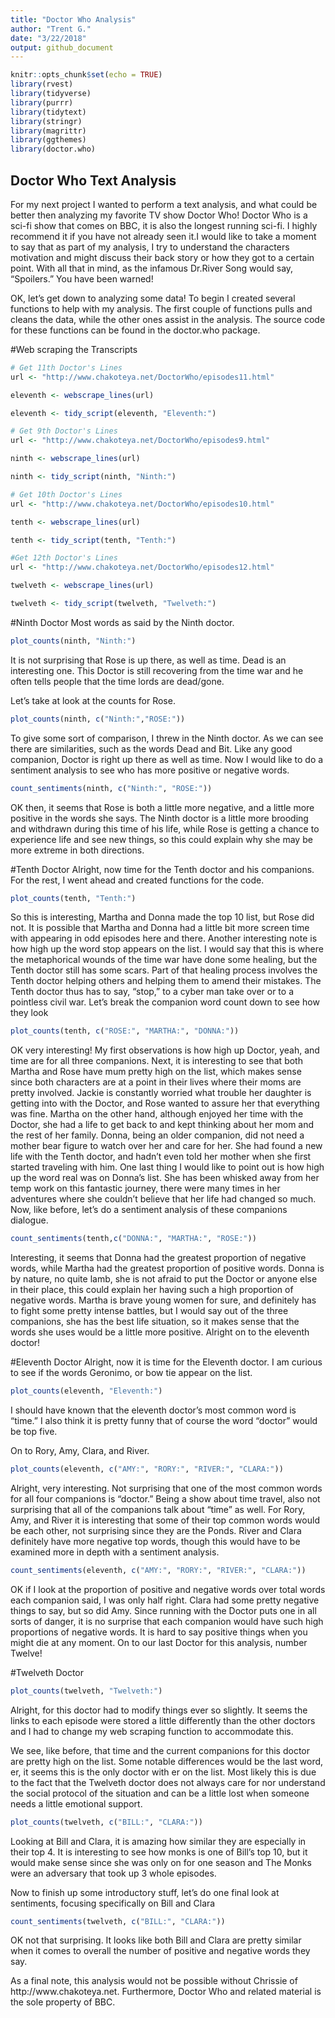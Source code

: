 ```yaml
---
title: "Doctor Who Analysis"
author: "Trent G."
date: "3/22/2018"
output: github_document
---
```


```r
knitr::opts_chunk$set(echo = TRUE)
library(rvest)
library(tidyverse)
library(purrr)
library(tidytext)
library(stringr)
library(magrittr)
library(ggthemes)
library(doctor.who)
```

## Doctor Who Text Analysis 

For my next project I wanted to perform a text analysis, and what could be better then analyzing my favorite TV show Doctor Who! Doctor Who is a sci-fi show that comes on BBC, it is also the longest running sci-fi. I highly recommend it if you have not already seen it.I would like to take a moment to say that as part of my analysis, I try to understand the characters motivation and might discuss their back story or how they got to a certain point. With all that in mind, as the infamous Dr.River Song would say, "Spoilers." You have been warned!  

OK, let's get down to analyzing some data! To begin I created several functions to help with my analysis. The first couple of functions pulls and cleans the data, while the other ones assist in the analysis. The source code for these functions can be found in the doctor.who package. 

#Web scraping the Transcripts 
```r

# Get 11th Doctor's Lines
url <- "http://www.chakoteya.net/DoctorWho/episodes11.html"

eleventh <- webscrape_lines(url)

eleventh <- tidy_script(eleventh, "Eleventh:")

# Get 9th Doctor's Lines
url <- "http://www.chakoteya.net/DoctorWho/episodes9.html"

ninth <- webscrape_lines(url)

ninth <- tidy_script(ninth, "Ninth:")

# Get 10th Doctor's Lines
url <- "http://www.chakoteya.net/DoctorWho/episodes10.html"

tenth <- webscrape_lines(url)

tenth <- tidy_script(tenth, "Tenth:")

#Get 12th Doctor's Lines 
url <- "http://www.chakoteya.net/DoctorWho/episodes12.html"

twelveth <- webscrape_lines(url)

twelveth <- tidy_script(twelveth, "Twelveth:")
```

#Ninth Doctor
Most words as said by the Ninth doctor.
```r
plot_counts(ninth, "Ninth:")
```

It is not surprising that Rose is up there, as well as time. Dead is an interesting one. This Doctor is still recovering from the time war and he often tells people that the time lords are dead/gone.

Let's take at look at the counts for Rose. 

```r
plot_counts(ninth, c("Ninth:","ROSE:"))
```

To give some sort of comparison, I threw in the Ninth doctor. As we can see there are similarities, such as the words Dead and Bit. Like any good companion, Doctor is right up there as well as time. Now I would like to do a sentiment analysis to see who has more positive or negative words. 

```r
count_sentiments(ninth, c("Ninth:", "ROSE:"))
```

OK then, it seems that Rose is both a little more negative, and a little more positive in the words she says. The Ninth doctor is a little more brooding and withdrawn during this time of his life, while Rose is getting a chance to experience life and see new things, so this could explain why she may be more extreme in both directions. 

#Tenth Doctor
Alright, now time for the Tenth doctor and his companions. For the rest, I went ahead and created functions for the code. 
```r
plot_counts(tenth, "Tenth:")
```

So this is interesting, Martha and Donna made the top 10 list, but Rose did not. It is possible that Martha and Donna had a little bit more screen time with appearing in odd episodes here and there. Another interesting note is how high up the word stop appears on the list. I would say that this is where the metaphorical wounds of the time war have done some healing, but the Tenth doctor still has some scars. Part of that healing process involves the Tenth doctor helping others and helping them to amend their mistakes. The Tenth doctor thus has to say, "stop," to a cyber man take over or to a pointless civil war. Let's break the companion word count down to see how they look

```r
plot_counts(tenth, c("ROSE:", "MARTHA:", "DONNA:"))
```

OK very interesting! My first observations is how high up Doctor, yeah, and time are for all three companions. Next, it is interesting to see that both Martha and Rose have mum pretty high on the list, which makes sense since both characters are at a point in their lives where their moms are pretty involved. Jackie is constantly worried what trouble her daughter is getting into with the Doctor, and Rose wanted to assure her that everything was fine. Martha on the other hand, although enjoyed her time with the Doctor, she had a life to get back to and kept thinking about her mom and the rest of her family. Donna, being an older companion, did not need a mother bear figure to watch over her and care for her. She had found a new life with the Tenth doctor, and hadn't even told her mother when she first started traveling with him. One last thing I would like to point out is how high up the word real was on Donna's list. She has been whisked away from her temp work on this fantastic journey, there were many times in her adventures where she couldn't believe that her life had changed so much. Now, like before, let's do a sentiment analysis of these companions dialogue.

```r
count_sentiments(tenth,c("DONNA:", "MARTHA:", "ROSE:"))
```

Interesting, it seems that Donna had the greatest proportion of negative words, while Martha had the greatest proportion of positive words. Donna is by nature, no quite lamb, she is not afraid to put the Doctor or anyone else in their place, this could explain her having such a high proportion of negative words. Martha is brave young women for sure, and definitely has to fight some pretty intense battles, but I would say out of the three companions, she has the best life situation, so it makes sense that the words she uses would be a little more positive. Alright on to the eleventh doctor!

#Eleventh Doctor
Alright, now it is time for the Eleventh doctor. I am curious to see if the words Geronimo, or bow tie appear on the list. 
```r
plot_counts(eleventh, "Eleventh:")
```
I should have known that the eleventh doctor's most common word is "time." I also think it is pretty funny that of course the word "doctor" would be top five. 

On to Rory, Amy, Clara, and River.

```r
plot_counts(eleventh, c("AMY:", "RORY:", "RIVER:", "CLARA:"))
```
Alright, very interesting. Not surprising that one of the most common words for all four companions is "doctor." Being a show about time travel, also not surprising that all of the companions talk about "time" as well. For Rory, Amy, and River it is interesting that some of their top common words would be each other, not surprising since they are the Ponds. River and Clara definitely have more negative top words, though this would have to be examined more in depth with a sentiment analysis. 

```r
count_sentiments(eleventh, c("AMY:", "RORY:", "RIVER:", "CLARA:"))
```
OK if I look at the proportion of positive and negative words over total words each companion said, I was only half right. Clara had some pretty negative things to say, but so did Amy. Since running with the Doctor puts one in all sorts of danger, it is no surprise that each companion would have such high proportions of negative words. It is hard to say positive things when you might die at any moment. On to our last Doctor for this analysis, number Twelve!

#Twelveth Doctor
```r
plot_counts(twelveth, "Twelveth:")
```

Alright, for this doctor had to modify things ever so slightly. It seems the links to each episode were stored a little differently than the other doctors and I had to change my web scraping function to accommodate this. 

We see, like before, that time and the current companions for this doctor are pretty high on the list. Some notable differences would be the last word, er, it seems this is the only doctor with er on the list. Most likely this is due to the fact that the Twelveth doctor does not always care for nor understand the social protocol of the situation and can be a little lost when someone needs a little emotional support. 

```r
plot_counts(twelveth, c("BILL:", "CLARA:"))
```
Looking at Bill and Clara, it is amazing how similar they are especially in their top 4. It is interesting to see how monks is one of Bill's top 10, but it would make sense since she was only on for one season and The Monks were an adversary that took up 3 whole episodes. 

Now to finish up some introductory stuff, let's do one final look at sentiments, focusing specifically on Bill and Clara
```r
count_sentiments(twelveth, c("BILL:", "CLARA:"))
```


OK not that surprising. It looks like both Bill and Clara are pretty similar when it comes to overall the number of positive and negative words they say. 

As a final note, this analysis would not be possible without Chrissie of http://www.chakoteya.net. Furthermore, Doctor Who and related material is the sole property of BBC. 


